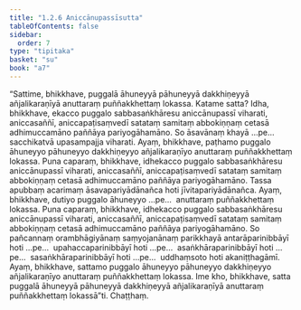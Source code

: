```yaml
---
title: "1.2.6 Aniccānupassīsutta"
tableOfContents: false
sidebar:
  order: 7
type: "tipitaka"
basket: "su"
book: "a7"
---
```



<DynamicBreadcrumb />

<Division number="16" book="a7" bookNo="16" page="405">

<Paragraph number="78" book="a7">
“Sattime, bhikkhave, puggalā āhuneyyā pāhuneyyā dakkhiṇeyyā añjalikaraṇīyā anuttaraṃ puññakkhettaṃ lokassa. Katame satta? Idha, bhikkhave, ekacco puggalo sabbasaṅkhāresu aniccānupassī viharati, aniccasaññī, aniccapaṭisaṃvedī satataṃ samitaṃ abbokiṇṇaṃ cetasā adhimuccamāno paññāya pariyogāhamāno. So āsavānaṃ khayā …pe…  sacchikatvā upasampajja viharati. Ayaṃ, bhikkhave, paṭhamo puggalo āhuneyyo pāhuneyyo dakkhiṇeyyo añjalikaraṇīyo anuttaraṃ puññakkhettaṃ lokassa.
</Paragraph>

<Paragraph number="79" book="a7">
Puna caparaṃ, bhikkhave, idhekacco puggalo sabbasaṅkhāresu aniccānupassī viharati, aniccasaññī, aniccapaṭisaṃvedī satataṃ samitaṃ abbokiṇṇaṃ cetasā adhimuccamāno paññāya pariyogāhamāno. Tassa apubbaṃ acarimaṃ āsavapariyādānañca hoti jīvitapariyādānañca. Ayaṃ, bhikkhave, dutiyo puggalo āhuneyyo …pe…  anuttaraṃ puññakkhettaṃ lokassa.
</Paragraph>

<Paragraph number="80" book="a7">
Puna caparaṃ, bhikkhave, idhekacco puggalo sabbasaṅkhāresu aniccānupassī viharati, aniccasaññī, aniccapaṭisaṃvedī satataṃ samitaṃ abbokiṇṇaṃ cetasā adhimuccamāno paññāya pariyogāhamāno. So pañcannaṃ orambhāgiyānaṃ saṃyojanānaṃ parikkhayā antarāparinibbāyī hoti …pe…  upahaccaparinibbāyī hoti …pe…  asaṅkhāraparinibbāyī hoti …pe…  sasaṅkhāraparinibbāyī hoti …pe…  uddhaṃsoto hoti akaniṭṭhagāmī. Ayaṃ, bhikkhave, sattamo puggalo āhuneyyo pāhuneyyo dakkhiṇeyyo añjalikaraṇīyo anuttaraṃ puññakkhettaṃ lokassa. Ime kho, bhikkhave, satta puggalā āhuneyyā pāhuneyyā dakkhiṇeyyā añjalikaraṇīyā anuttaraṃ puññakkhettaṃ lokassā”ti.

</Paragraph>
</Division>

<Paragraph number="81" type="center" book="a7">
Chaṭṭhaṃ.
</Paragraph>
